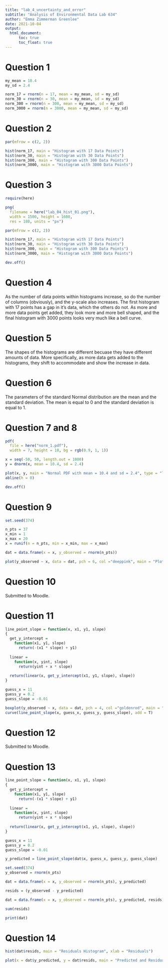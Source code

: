 ```yaml
---
title: "lab_4_uncertainty_and_error"
subtitle: "Analysis of Environmental Data Lab 634"
author: "Emma Zimmerman Greenlee"
date: 2021-10-04
output: 
  html_document:
      toc: true
      toc_float: true
---
```

# Question 1
```r
my_mean = 10.4
my_sd = 2.4

norm_17 = rnorm(n = 17, mean = my_mean, sd = my_sd)
norm_30 = rnorm(n = 30, mean = my_mean, sd = my_sd)
norm_300 = rnorm(n = 300, mean = my_mean, sd = my_sd)
norm_3000 = rnorm(n = 3000, mean = my_mean, sd = my_sd)
```

# Question 2
```r
par(mfrow = c(2, 2))

hist(norm_17, main = "Histogram with 17 Data Points")
hist(norm_30, main = "Histogram with 30 Data Points")
hist(norm_300, main = "Histogram with 300 Data Points")
hist(norm_3000, main = "Histogram with 3000 Data Points")
```

# Question 3
```r
require(here)

png(
  filename = here("lab_04_hist_01.png"),
  width = 1500, height = 1600, 
  res = 180, units = "px")

par(mfrow = c(2, 2))

hist(norm_17, main = "Histogram with 17 Data Points")
hist(norm_30, main = "Histogram with 30 Data Points")
hist(norm_300, main = "Histogram with 300 Data Points")
hist(norm_3000, main = "Histogram with 3000 Data Points")

dev.off()
```

# Question 4
As the number of data points within histograms increase, so do the number of columns (obviously), and the y-scale also increases. The first histogram with 17 points has a gap in it's data, which the others do not. As more and more data points get added, they look more and more bell shaped, and the final histogram with 3000 points looks very much like a bell curve.

# Question 5
The shapes of the histograms are different becuase they have different amounts of data. More specifically, as more data gets added to the histograms, they shift to accommodate and show the increase in data.

# Question 6
The parameters of the standard Normal distribution are the mean and the standard deviation. The mean is equal to 0 and the standard deviation is equal to 1.

# Question 7 and 8
```r
pdf(
  file = here("norm_1.pdf"),
  width = 7, height = 10, bg = rgb(0.9, 1, 1))

x = seq(-50, 50, length.out = 1000)
y = dnorm(x, mean = 10.4, sd = 2.4)

plot(x, y, main = "Normal PDF with mean = 10.4 and sd = 2.4", type = "l", xlim = c(2, 19))
abline(h = 0)

dev.off()
```

# Question 9
```r
set.seed(374)

n_pts = 37
x_min = 1
x_max = 20
x = runif(n = n_pts, min = x_min, max = x_max)

dat = data.frame(x = x, y_observed = rnorm(n_pts))

plot(y_observed ~ x, data = dat, pch = 6, col ="deeppink", main = "Plot 1: Scatterplot")
```

# Question 10
Submitted to Moodle.

# Question 11
```r
line_point_slope = function(x, x1, y1, slope)
{
  get_y_intercept = 
    function(x1, y1, slope) 
      return(-(x1 * slope) + y1)
  
  linear = 
    function(x, yint, slope) 
      return(yint + x * slope)
  
  return(linear(x, get_y_intercept(x1, y1, slope), slope))
}

guess_x = 11
guess_y = 0.2
guess_slope = -0.01

boxplot(y_observed ~ x, data = dat, pch = 4, col ="goldenrod", main = "Plot 4: Boxplot")
curve(line_point_slope(x, guess_x, guess_y, guess_slope), add = T)
```

# Question 12
Submitted to Moodle.

# Question 13
```r
line_point_slope = function(x, x1, y1, slope)
{
  get_y_intercept = 
    function(x1, y1, slope) 
      return(-(x1 * slope) + y1)
  
  linear = 
    function(x, yint, slope) 
      return(yint + x * slope)
  
  return(linear(x, get_y_intercept(x1, y1, slope), slope))
}

guess_x = 11
guess_y = 0.2
guess_slope = -0.01

y_predicted = line_point_slope(dat$x, guess_x, guess_y, guess_slope)

set.seed(374)
y_observed = rnorm(n_pts)

dat = data.frame(x = x, y_observed = rnorm(n_pts), y_predicted)

resids = (y_observed - y_predicted)

dat = data.frame(x = x, y_observed = rnorm(n_pts), y_predicted, resids)

sum(resids)

print(dat)
```

# Question 14
```r
hist(dat$resids, main = "Residuals Histogram", xlab = "Residuals")

plot(x = dat$y_predicted, y = dat$resids, main = "Predicted and Residuals Scatterplot", xlab = "Predicted values", ylab = "Residuals")
```

